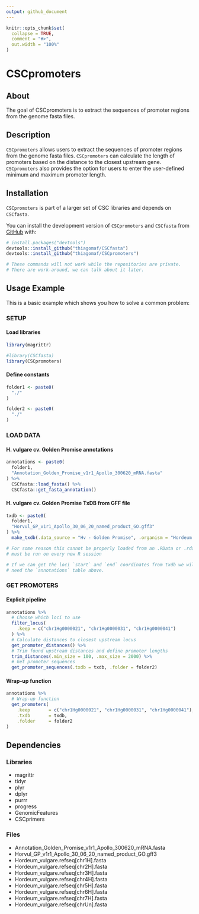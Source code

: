 ---
output: github_document
---

<!-- README.md is generated from README.Rmd. Please edit that file -->

```{r, include = FALSE}
knitr::opts_chunk$set(
  collapse = TRUE,
  comment = "#>",
  out.width = "100%"
)
```

# CSCpromoters

<!-- badges: start -->
<!-- badges: end -->

## About

The goal of CSCpromoters is to extract the sequences of promoter regions from the genome fasta files.


## Description

`CSCpromoters` allows users to extract the sequences of promoter regions from the genome fasta files. `CSCpromoters` can calculate the length of promoters based on the distance to the closest upstream gene. `CSCpromoters` also provides the option for users to enter the user-defined minimum and maximum promoter length.


## Installation

`CSCpromoters` is part of a larger set of CSC libraries and depends on 
`CSCfasta`.

You can install the development version of `CSCpromoters` and `CSCfasta` from 
[GitHub](https://github.com/) with:

```{r eval=FALSE}
# install.packages("devtools")
devtools::install_github("thiagomaf/CSCfasta")
devtools::install_github("thiagomaf/CSCpromoters")

# These commands will not work while the repositories are private.
# There are work-around, we can talk about it later.
```


## Usage Example
This is a basic example which shows you how to solve a common problem:

### SETUP
#### Load libraries
```{r eval=FALSE}
library(magrittr)

#library(CSCfasta)
library(CSCpromoters)
```

#### Define constants
```{r eval=FALSE}
folder1 <- paste0(
  "./"
)

folder2 <- paste0(
  "./"
)
```


### LOAD DATA
#### H. vulgare cv. Golden Promise annotations
```{r eval=FALSE}
annotations <- paste0(
  folder1,
  "Annotation_Golden_Promise_v1r1_Apollo_300620_mRNA.fasta"
) %>%
  CSCfasta::load_fasta() %>%
  CSCfasta::get_fasta_annotation()
```

#### H. vulgare cv. Golden Promise TxDB from GFF file
```{r eval=FALSE}
txdb <- paste0(
  folder1,
  "Horvul_GP_v1r1_Apollo_30_06_20_named_product_GO.gff3"
) %>%
  make_txdb(.data_source = "Hv - Golden Promise", .organism = "Hordeum vulgare")

# For some reason this cannot be properly loaded from an .RData or .rda file,
# must be run on every new R session

# If we can get the loci `start` and `end` coordinates from txdb we will not 
# need the `annotations` table above.
```


### GET PROMOTERS
#### Explicit pipeline
```{r eval=FALSE}
annotations %>%
  # Choose which loci to use
  filter_locus(
    .keep = c("chr1Hg0000021", "chr1Hg0000031", "chr1Hg0000041")
  ) %>%
  # Calculate distances to closest upstream locus
  get_promoter_distances() %>%
  # Trim found upstream distances and define promoter lengths
  trim_distances(.min_size = 100, .max_size = 2000) %>%
  # Get promoter sequences
  get_promoter_sequences(.txdb = txdb, .folder = folder2)
```

#### Wrap-up function
```{r eval=FALSE}
annotations %>%
  # Wrap-up function
  get_promoters(
    .keep       = c("chr1Hg0000021", "chr1Hg0000031", "chr1Hg0000041"),
    .txdb       = txdb,
    .folder     = folder2
)
```


## Dependencies
### Libraries
- magrittr
- tidyr
- plyr
- dplyr
- purrr
- progress
- GenomicFeatures
- CSCprimers
	
### Files
- Annotation_Golden_Promise_v1r1_Apollo_300620_mRNA.fasta
- Horvul_GP_v1r1_Apollo_30_06_20_named_product_GO.gff3
- Hordeum_vulgare.refseq[chr1H].fasta
- Hordeum_vulgare.refseq[chr2H].fasta
- Hordeum_vulgare.refseq[chr3H].fasta
- Hordeum_vulgare.refseq[chr4H].fasta
- Hordeum_vulgare.refseq[chr5H].fasta
- Hordeum_vulgare.refseq[chr6H].fasta
- Hordeum_vulgare.refseq[chr7H].fasta
- Hordeum_vulgare.refseq[chrUn].fasta

